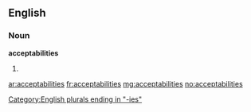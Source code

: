 ==English==

===Noun===
'''acceptabilities'''

# {{plural of|[[acceptability]]}}

[[Category:English plurals ending in "-ies"]]

[[ar:acceptabilities]]
[[fr:acceptabilities]]
[[mg:acceptabilities]]
[[no:acceptabilities]]